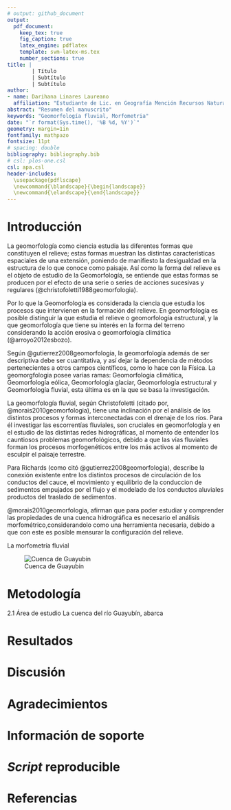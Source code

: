 ```yaml
---
# output: github_document
output: 
  pdf_document:
    keep_tex: true
    fig_caption: true
    latex_engine: pdflatex
    template: svm-latex-ms.tex
    number_sections: true
title: | 
        | Título
        | Subtítulo
        | Subtítulo
author:
- name: Darihana Linares Laureano
  affiliation: "Estudiante de Lic. en Geografía Mención Recursos Naturales y Ecoturismo, Universidad Autónoma de Santo Domingo (UASD)"
abstract: "Resumen del manuscrito"
keywords: "Geomorfología fluvial, Morfometria"
date: "`r format(Sys.time(), '%B %d, %Y')`"
geometry: margin=1in
fontfamily: mathpazo
fontsize: 11pt
# spacing: double
bibliography: bibliography.bib
# csl: plos-one.csl
csl: apa.csl
header-includes:
  \usepackage{pdflscape}
  \newcommand{\blandscape}{\begin{landscape}}
  \newcommand{\elandscape}{\end{landscape}}
---
```


# Introducción

La geomorfología como ciencia estudia las diferentes formas que constituyen el relieve; estas formas muestran las distintas características espaciales de una extensión, poniendo de manifiesto la desigualdad en la estructura de lo que conoce como paisaje.
Así como la forma del relieve es el objeto de estudio de la Geomorfología, se entiende que estas formas se producen por el efecto de una serie o series de acciones sucesivas y regulares (@christofoletti1988geomorfologia). 

Por lo que la Geomorfología es considerada la ciencia que estudia los procesos que intervienen en la formación del relieve.
En geomorfología es posible distinguir la que estudia el relieve o geomorfología estructural, y la que geomorfología que tiene su interés en la forma del terreno considerando la acción erosiva o geomorfología climática (@arroyo2012esbozo). 

Según @gutierrez2008geomorfologia, la geomorfología además de ser descriptiva debe ser cuantitativa, y así dejar la dependencia de métodos pertenecientes a otros campos científicos, como lo hace con la Física.
La geomorgfologia posee varias ramas: Geomorfologia climática, Geomorfología eólica, Geomorfología glaciar, Geomorfología estructural y Geomorfología fluvial, esta última es en la que se basa la investigación.

La geomorfología fluvial, según Christofoletti (citado por, @morais2010geomorfologia), tiene una inclinación por el análisis de los distintos procesos y formas interconectadas con el drenaje de los ríos. Para él investigar las escorrentías fluviales, son cruciales en geomorfología y en el estudio de las distintas redes hidrográficas, al momento de entender los cauntiosos problemas geomorfológicos, debido a que las vías fluviales forman los procesos morfogenéticos entre los más activos al momento de esculpir el paisaje terrestre.

Para Richards (como citó @gutierrez2008geomorfologia), describe la conexión existente entre los distintos procesos de circulación de los conductos del cauce, el movimiento y equilibrio de la conduccion de sedimentos empujados por el flujo y el modelado de los conductos aluviales productos del traslado de sedimentos. 

@morais2010geomorfologia, afirman que para poder estudiar y comprender las propiedades de una cuenca hidrográfica es necesario el análisis morfométrico,considerandolo como una herramienta necesaria, debido a que con este es posible mensurar la configuración del relieve. 

La morfometría fluvial 



![Cuenca de Guayubin](cuenca_de_Guayubin_1sFig.png)





# Metodología

2.1 Área de estudio
La cuenca del río Guayubín, abarca  


# Resultados

\ldots

# Discusión

\ldots

# Agradecimientos

\ldots

# Información de soporte

\ldots

# *Script* reproducible

\ldots

# Referencias
